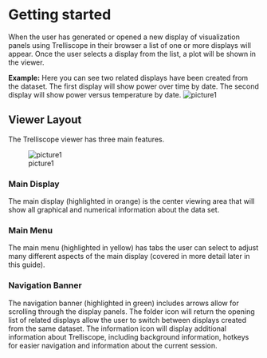 
# Getting started

When the user has generated or opened a new display of visualization panels using Trelliscope in their browser a list of one or more displays will appear. Once the user selects a display from the list, a plot will be shown in the viewer.

**Example:**
Here you can see two related displays have been created from the dataset.  The first display will show power over time by date.  The second display will show power versus temperature by date.
![picture1](figures/start1.png)

## Viewer Layout
The Trelliscope viewer has three main features.

![picture1](figures/start2.png)

### Main Display
The main display (highlighted in orange) is the center viewing area that will show all graphical and numerical information about the data set.

### Main Menu
The main menu (highlighted in yellow) has tabs the user can select to adjust many different aspects of the main display (covered in more detail later in this guide).


### Navigation Banner
The navigation banner (highlighted in green) includes arrows allow for scrolling through the display panels.  The folder icon will return the opening list of related displays allow the user to switch between displays created from the same dataset.
The information icon will display additional information about Trelliscope, including background information, hotkeys for easier navigation and information about the current session.

